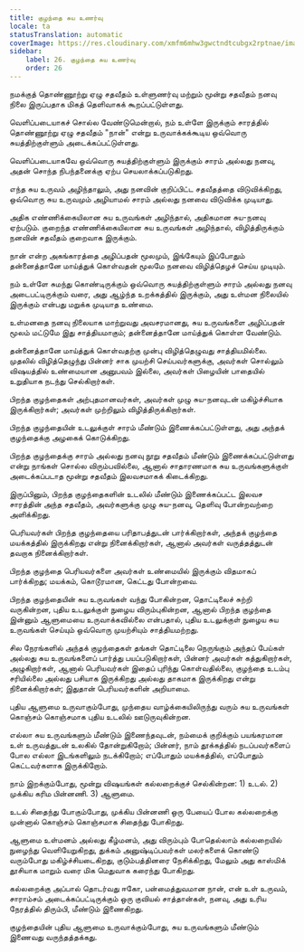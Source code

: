 ```yaml
---
title: குழந்தை சுய உணர்வு
locale: ta
statusTranslation: automatic
coverImage: https://res.cloudinary.com/xmfm6mhw3gwctndtcubgx2rptnae/image/upload/v1740468922/small_cover_tratado_de_psicologia_revolucionaria_a4c0dca4e0.webp
sidebar:
    label: 26. குழந்தை சுய உணர்வு
    order: 26
---
```

நமக்குத் தொண்ணூற்று ஏழு சதவீதம் உள்ளுணர்வு மற்றும் மூன்று சதவீதம் நனவு நிலை இருப்பதாக மிகத் தெளிவாகக் கூறப்பட்டுள்ளது.

வெளிப்படையாகச் சொல்ல வேண்டுமென்றால், நம் உள்ளே இருக்கும் சாரத்தில் தொண்ணூற்று ஏழு சதவீதம் "நான்" என்று உருவாக்கக்கூடிய ஒவ்வொரு சுயத்திற்குள்ளும் அடைக்கப்பட்டுள்ளது.

வெளிப்படையாகவே ஒவ்வொரு சுயத்திற்குள்ளும் இருக்கும் சாரம் அல்லது நனவு, அதன் சொந்த நிபந்தனைக்கு ஏற்ப செயலாக்கப்படுகிறது.

எந்த சுய உருவம் அழிந்தாலும், அது நனவின் குறிப்பிட்ட சதவீதத்தை விடுவிக்கிறது, ஒவ்வொரு சுய உருவமும் அழியாமல் சாரம் அல்லது நனவை விடுவிக்க முடியாது.

அதிக எண்ணிக்கையிலான சுய உருவங்கள் அழிந்தால், அதிகமான சுய-நனவு ஏற்படும். குறைந்த எண்ணிக்கையிலான சுய உருவங்கள் அழிந்தால், விழித்திருக்கும் நனவின் சதவீதம் குறைவாக இருக்கும்.

நான் என்ற அகங்காரத்தை அழிப்பதன் மூலமும், இங்கேயும் இப்போதும் தன்னைத்தானே மாய்த்துக் கொள்வதன் மூலமே நனவை விழித்தெழச் செய்ய முடியும்.

நம் உள்ளே சுமந்து கொண்டிருக்கும் ஒவ்வொரு சுயத்திற்குள்ளும் சாரம் அல்லது நனவு அடைபட்டிருக்கும் வரை, அது ஆழ்ந்த உறக்கத்தில் இருக்கும், அது உள்மன நிலையில் இருக்கும் என்பது மறுக்க முடியாத உண்மை.

உள்மனதை நனவு நிலையாக மாற்றுவது அவசரமானது, சுய உருவங்களை அழிப்பதன் மூலம் மட்டுமே இது சாத்தியமாகும்; தன்னைத்தானே மாய்த்துக் கொள்ள வேண்டும்.

தன்னைத்தானே மாய்த்துக் கொள்வதற்கு முன்பு விழித்தெழுவது சாத்தியமில்லை. முதலில் விழித்தெழுந்து பின்னர் சாக முயற்சி செய்பவர்களுக்கு, அவர்கள் சொல்லும் விஷயத்தில் உண்மையான அனுபவம் இல்லை, அவர்கள் பிழையின் பாதையில் உறுதியாக நடந்து செல்கிறார்கள்.

பிறந்த குழந்தைகள் அற்புதமானவர்கள், அவர்கள் முழு சுய-நனவுடன் மகிழ்ச்சியாக இருக்கிறார்கள்; அவர்கள் முற்றிலும் விழித்திருக்கிறார்கள்.

பிறந்த குழந்தையின் உடலுக்குள் சாரம் மீண்டும் இணைக்கப்பட்டுள்ளது, அது அந்தக் குழந்தைக்கு அழகைக் கொடுக்கிறது.

பிறந்த குழந்தைக்கு சாரம் அல்லது நனவு நூறு சதவீதம் மீண்டும் இணைக்கப்பட்டுள்ளது என்று நாங்கள் சொல்ல விரும்பவில்லை, ஆனால் சாதாரணமாக சுய உருவங்களுக்குள் அடைக்கப்படாத மூன்று சதவீதம் இலவசமாகக் கிடைக்கிறது.

இருப்பினும், பிறந்த குழந்தைகளின் உடலில் மீண்டும் இணைக்கப்பட்ட இலவச சாரத்தின் அந்த சதவீதம், அவர்களுக்கு முழு சுய-நனவு, தெளிவு போன்றவற்றை அளிக்கிறது.

பெரியவர்கள் பிறந்த குழந்தையை பரிதாபத்துடன் பார்க்கிறார்கள், அந்தக் குழந்தை மயக்கத்தில் இருக்கிறது என்று நினைக்கிறார்கள், ஆனால் அவர்கள் வருத்தத்துடன் தவறாக நினைக்கிறார்கள்.

பிறந்த குழந்தை பெரியவர்களை அவர்கள் உண்மையில் இருக்கும் விதமாகப் பார்க்கிறது; மயக்கம், கொடூரமான, கெட்டது போன்றவை.

பிறந்த குழந்தையின் சுய உருவங்கள் வந்து போகின்றன, தொட்டிலைச் சுற்றி வருகின்றன, புதிய உடலுக்குள் நுழைய விரும்புகின்றன, ஆனால் பிறந்த குழந்தை இன்னும் ஆளுமையை உருவாக்கவில்லை என்பதால், புதிய உடலுக்குள் நுழைய சுய உருவங்கள் செய்யும் ஒவ்வொரு முயற்சியும் சாத்தியமற்றது.

சில நேரங்களில் அந்தக் குழந்தைகள் தங்கள் தொட்டிலை நெருங்கும் அந்தப் பேய்கள் அல்லது சுய உருவங்களைப் பார்த்து பயப்படுகிறார்கள், பின்னர் அவர்கள் கத்துகிறார்கள், அழுகிறார்கள், ஆனால் பெரியவர்கள் இதைப் புரிந்து கொள்வதில்லை, குழந்தை உடம்பு சரியில்லை அல்லது பசியாக இருக்கிறது அல்லது தாகமாக இருக்கிறது என்று நினைக்கிறார்கள்; இதுதான் பெரியவர்களின் அறியாமை.

புதிய ஆளுமை உருவாகும்போது, முந்தைய வாழ்க்கையிலிருந்து வரும் சுய உருவங்கள் கொஞ்சம் கொஞ்சமாக புதிய உடலில் ஊடுருவுகின்றன.

எல்லா சுய உருவங்களும் மீண்டும் இணைந்தவுடன், நம்மைக் குறிக்கும் பயங்கரமான உள் உருவத்துடன் உலகில் தோன்றுகிறோம்; பின்னர், நாம் தூக்கத்தில் நடப்பவர்களைப் போல எல்லா இடங்களிலும் நடக்கிறோம்; எப்போதும் மயக்கத்தில், எப்போதும் கெட்டவர்களாக இருக்கிறோம்.

நாம் இறக்கும்போது, மூன்று விஷயங்கள் கல்லறைக்குச் செல்கின்றன: 1) உடல். 2) முக்கிய கரிம பின்னணி. 3) ஆளுமை.

உடல் சிதைந்து போகும்போது, முக்கிய பின்னணி ஒரு பேயைப் போல கல்லறைக்கு முன்னால் கொஞ்சம் கொஞ்சமாக சிதைந்து போகிறது.

ஆளுமை உள்மனம் அல்லது கீழ்மனம், அது விரும்பும் போதெல்லாம் கல்லறையில் நுழைந்து வெளியேறுகிறது, துக்கம் அனுஷ்டிப்பவர்கள் மலர்களைக் கொண்டு வரும்போது மகிழ்ச்சியடைகிறது, குடும்பத்தினரை நேசிக்கிறது, மேலும் அது காஸ்மிக் தூசியாக மாறும் வரை மிக மெதுவாக கரைந்து போகிறது.

கல்லறைக்கு அப்பால் தொடர்வது ஈகோ, பன்மைத்துவமான நான், என் உள் உருவம், சாராம்சம் அடைக்கப்பட்டிருக்கும் ஒரு குவியல் சாத்தான்கள், நனவு, அது உரிய நேரத்தில் திரும்பி, மீண்டும் இணைகிறது.

குழந்தையின் புதிய ஆளுமை உருவாக்கும்போது, சுய உருவங்களும் மீண்டும் இணைவது வருந்தத்தக்கது.

